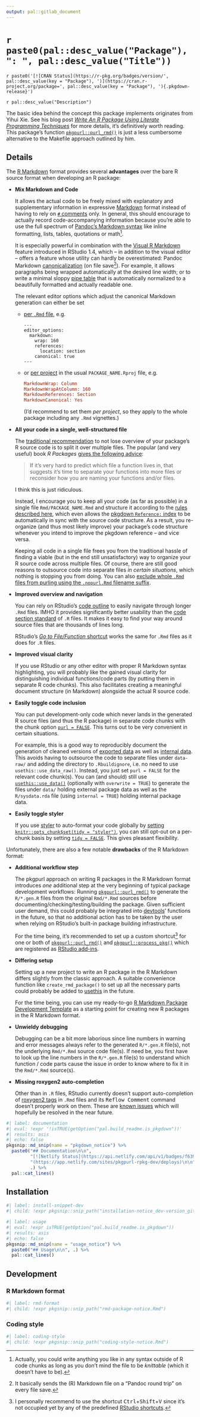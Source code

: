 ```yaml
---
output: pal::gitlab_document
---
```


# `r paste0(pal::desc_value("Package"), ": ", pal::desc_value("Title"))`

`r paste0('[![CRAN Status](https://r-pkg.org/badges/version/', pal::desc_value(key = "Package"), ')](https://cran.r-project.org/package=', pal::desc_value(key = "Package"), '){.pkgdown-release}')`

`r pal::desc_value("Description")`

The basic idea behind the concept this package implements originates from Yihui Xie. See his blog post [*Write An R Package Using Literate Programming
Techniques*](https://yihui.org/rlp/) for more details, it's definitively worth reading. This package's function
[`pkgpurl::purl_rmd()`](https://rpkg.dev/pkgpurl/reference/purl_rmd.html) is just a less cumbersome alternative to the Makefile approach outlined by him.

## Details

The [R Markdown](https://rmarkdown.rstudio.com/) format provides several **advantages** over the bare R source format when developing an R package:

-   **Mix Markdown and Code**

    It allows the actual code to be freely mixed with explanatory and supplementary information in expressive [Markdown](https://en.wikipedia.org/wiki/Markdown)
    format instead of having to rely on [`#` comments](https://cran.r-project.org/doc/manuals/r-release/R-lang.html#Comments) only. In general, this should
    encourage to actually record code-accompanying information because you're able to use the full spectrum of [Pandoc's Markdown
    syntax](https://pandoc.org/MANUAL.html#pandocs-markdown) like inline formatting, lists, tables, quotations or math[^1].

    It is especially powerful in combination with the [Visual R Markdown](https://rstudio.github.io/visual-markdown-editing/) feature introduced in RStudio 1.4,
    which -- in addition to the visual editor -- offers a feature whose utility can hardly be overestimated: Pandoc Markdown
    [canonicalization](https://en.wikipedia.org/wiki/Canonicalization) (on file save[^2]). For example, it allows paragraphs being wrapped automatically at the
    desired line width; or to write a minimal sloppy [pipe table](https://pandoc.org/MANUAL.html#extension-pipe_tables) that is automatically normalized to a
    beautifully formatted and actually readable one.

    The relevant editor options which adjust the canonical Markdown generation can either be set

    -   [per `.Rmd` file](https://rstudio.github.io/visual-markdown-editing/#/markdown?id=writer-options), e.g.

        ``` rmd
        ---
        editor_options:
          markdown:
            wrap: 160
            references:
              location: section
            canonical: true
        ---
        ```

    -   or [per project](https://rstudio.github.io/visual-markdown-editing/#/options?id=project-options) in the usual `PACKAGE_NAME.Rproj` file, e.g.

        ``` ini
        MarkdownWrap: Column
        MarkdownWrapAtColumn: 160
        MarkdownReferences: Section
        MarkdownCanonical: Yes
        ```

        (I'd recommend to set them *per project*, so they apply to the whole package including any `.Rmd` vignettes.)

-   **All your code in a single, well-structured file**

    The [traditional recommendation](https://style.tidyverse.org/package-files.html) to not lose overview of your package's R source code is to split it over
    multiple files. The popular (and very useful) book *R Packages* [gives the following advice](https://r-pkgs.org/r.html#code-organising):

    > If it's very hard to predict which file a function lives in, that suggests it's time to separate your functions into more files or reconsider how you are
    > naming your functions and/or files.

    I think this is just ridiculous.

    Instead, I encourage you to keep all your code (as far as possible) in a single file `Rmd/PACKAGE_NAME.Rmd` and structure it according to the [rules
    described here](https://rpkg.dev/pkgpurl/reference/gen_pkgdown_ref.html#details), which even allows the [pkgdown `Reference:`
    index](https://pkgdown.r-lib.org/reference/build_reference.html#reference-index) to be automatically in sync with the source code structure. As a result,
    you re-organize (and thus most likely improve) your package's code structure whenever you intend to improve the pkgdown reference -- and vice versa.

    Keeping all code in a single file frees you from the traditional hassle of finding a viable (but in the end still unsatisfactory) way to organize your R
    source code across multiple files. Of course, there are still good reasons to outsource code into separate files *in certain situations*, which nothing is
    stopping you from doing. You can also [exclude whole `.Rmd` files from purling using the `.nopurl.Rmd` filename
    suffix](https://rpkg.dev/pkgpurl/reference/purl_rmd.html#-rmd-files-excluded-from-purling).

-   **Improved overview and navigation**

    You can rely on RStudio's [code outline](https://rviews.rstudio.com/2016/11/11/easy-tricks-you-mightve-missed/#code-outline) to easily navigate through
    longer `.Rmd` files. IMHO it provides significantly better usability than the [code section
    standard](https://support.rstudio.com/hc/en-us/articles/200484568-Code-Folding-and-Sections) of `.R` files. It makes it easy to find your way around source
    files that are thousands of lines long.

    RStudio's [*Go to File/Function* shortcut](https://support.rstudio.com/hc/en-us/articles/200711853-Keyboard-Shortcuts) works the same for `.Rmd` files as it
    does for `.R` files.

-   **Improved visual clarity**

    If you use RStudio or any other editor with proper R Markdown syntax highlighting, you will probably like the gained visual clarity for distinguishing
    individual functions/code parts (by putting them in separate R code chunks). This also facilitates creating a meaningful document structure (in Markdown)
    alongside the actual R source code.

-   **Easily toggle code inclusion**

    You can put development-only code which never lands in the generated R source files (and thus the R package) in separate code chunks with the chunk option
    [`purl = FALSE`](https://yihui.org/knitr/options/#extracting-source-code). This turns out to be very convenient in certain situations.

    For example, this is a good way to reproducibly document the generation of cleaned versions of [exported data](https://r-pkgs.org/data.html#data-data) as
    well as [internal data](https://r-pkgs.org/data.html#data-sysdata). This avoids having to outsource the code to separate files under `data-raw/` and adding
    the directory to `.Rbuildignore`, i.e. no need to use `usethis::use_data_raw()`. Instead, you just set `purl = FALSE` for the relevant code chunk(s). You
    can (and should) still use [`usethis::use_data()`](https://usethis.r-lib.org/reference/use_data.html) (optionally with `overwrite = TRUE`) to generate the
    files under `data/` holding external package data as well as the `R/sysdata.rda` file (using `internal = TRUE`) holding internal package data.

-   **Easily toggle styler**

    If you use [styler](https://styler.r-lib.org/) to auto-format your code globally by [setting
    `knitr::opts_chunk$set(tidy = "styler")`](https://styler.r-lib.org/articles/third-party-integrations.html), you can still opt-out on a per-chunk basis by
    setting [`tidy = FALSE`](https://github.com/r-lib/styler/releases/tag/v1.5.1). This gives pleasant flexibility.

Unfortunately, there are also a few notable **drawbacks** of the R Markdown format:

-   **Additional workflow step**

    The pkgpurl approach on writing R packages in the R Markdown format introduces *one* additional step at the very beginning of typical package development
    workflows: Running [`pkgpurl::purl_rmd()`](https://rpkg.dev/pkgpurl/reference/purl_rmd.html) to generate the `R/*.gen.R` files from the original `Rmd/*.Rmd`
    sources before documenting/checking/testing/building the package. Given sufficient user demand, this could probably be integrated into
    [devtools](https://devtools.r-lib.org/)' functions in the future, so that no additional action has to be taken by the user when relying on RStudio's
    built-in package building infrastructure.

    For the time being, it's recommended to set up a custom shortcut[^3] for one or both of
    [`pkgpurl::purl_rmd()`](https://rpkg.dev/pkgpurl/reference/purl_rmd.html) and
    [`pkgpurl::process_pkg()`](https://rpkg.dev/pkgpurl/reference/process_pkg.html) which are registered as [RStudio
    add-ins](https://rstudio.github.io/rstudioaddins/).

-   **Differing setup**

    Setting up a new project to write an R package in the R Markdown differs slightly from the classic approach. A suitable convenience function like
    `create_rmd_package()` to set up all the necessary parts could probably be added to [usethis](https://usethis.r-lib.org/) in the future.

    For the time being, you can use my ready-to-go [R Markdown Package Development Template](https://gitlab.com/salim_b/r/pkg-dev-tpl) as a starting point for
    creating new R packages in the R Markdown format.

-   **Unwieldy debugging**

    Debugging can be a bit more laborious since line numbers in warning and error messages always refer to the generated `R/*.gen.R` file(s), not the underlying
    `Rmd/*.Rmd` source code file(s). If need be, you first have to look up the line numbers in the `R/*.gen.R` file(s) to understand which function / code parts
    cause the issue in order to know where to fix it in the `Rmd/*.Rmd` source(s).

-   **Missing roxygen2 auto-completion**

    Other than in `.R` files, RStudio currently doesn't support auto-completion of [roxygen2 tags](https://roxygen2.r-lib.org/articles/rd.html) in `.Rmd` files
    and its <kbd>Reflow Comment</kbd> command doesn't properly work on them. These are [known
    issues](https://github.com/rstudio/rstudio/issues/5809#issuecomment-932228146) which will hopefully be resolved in the near future.

```r
#| label: documentation
#| eval: !expr '!isTRUE(getOption("pal.build_readme.is_pkgdown"))'
#| results: asis
#| echo: false
pkgsnip::md_snip(name = "pkgdown_notice") %>%
  paste0("## Documentation\n\n",
         "[![Netlify Status](https://api.netlify.com/api/v1/badges/f639cb7f-f5fe-454c-b20d-1e06916daffc/deploy-status)]",
         "(https://app.netlify.com/sites/pkgpurl-rpkg-dev/deploys)\n\n",
         .) %>%
  pal::cat_lines()
```

[^1]: Actually, you could write anything you like in any syntax outside of R code chunks as long as you don't mind the file to be *knittable* (which it doesn't
    have to be).

[^2]: It basically sends the (R) Markdown file on a "Pandoc round trip" on every file save.

[^3]: I personally recommend to use the shortcut <kbd>Ctrl</kbd>+<kbd>Shift</kbd>+<kbd>V</kbd> since it's not occupied yet by any of the predefined [RStudio
    shortcuts](https://support.rstudio.com/hc/en-us/articles/200711853-Keyboard-Shortcuts).

## Installation

```r
#| label: install-snippet-dev
#| child: !expr pkgsnip::snip_path("installation-notice_dev-version_gitlab.Rmd")
```

```r
#| label: usage
#| eval: !expr isTRUE(getOption("pal.build_readme.is_pkgdown"))
#| results: asis
#| echo: false
pkgsnip::md_snip(name = "usage_notice") %>%
  paste0("## Usage\n\n", .) %>%
  pal::cat_lines()
```

## Development

### R Markdown format

```r
#| label: rmd-format
#| child: !expr pkgsnip::snip_path("rmd-package-notice.Rmd")
```

### Coding style

```r
#| label: coding-style
#| child: !expr pkgsnip::snip_path("coding-style-notice.Rmd")
```
